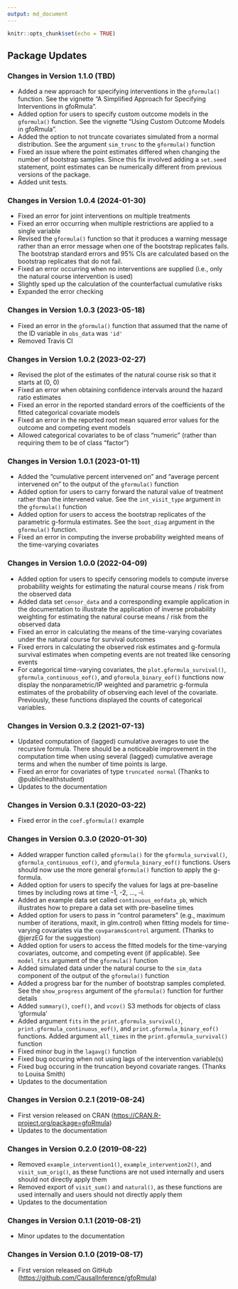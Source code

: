 ```yaml
---
output: md_document
---
```


```r
knitr::opts_chunk$set(echo = TRUE)
```

## Package Updates

### Changes in Version 1.1.0 (TBD)
*  Added a new approach for specifying interventions in the `gformula()` function. See the 
   vignette "A Simplified Approach for Specifying Interventions in gfoRmula".
*  Added option for users to specify custom outcome models in the `gformula()` function. 
   See the vignette "Using Custom Outcome Models in gfoRmula".
*  Added the option to not truncate covariates simulated from a normal distribution. 
   See the argument `sim_trunc` to the `gformula()` function
*  Fixed an issue where the point estimates differed when changing the number of bootstrap
   samples. Since this fix involved adding a `set.seed` statement, point estimates can be 
   numerically different from previous versions of the package.
*  Added unit tests.

### Changes in Version 1.0.4 (2024-01-30)
*  Fixed an error for joint interventions on multiple treatments
*  Fixed an error occurring when multiple restrictions are applied to a single 
   variable
*  Revised the `gformula()` function so that it produces a warning message rather than 
   an error message when one of the bootstrap replicates fails. The bootstrap 
   standard errors and 95% CIs are calculated based on the bootstrap replicates that do not fail.
*  Fixed an error occurring when no interventions are supplied (i.e., only the natural course intervention is used)
*  Slightly sped up the calculation of the counterfactual cumulative risks
*  Expanded the error checking

### Changes in Version 1.0.3 (2023-05-18)
*  Fixed an error in the `gformula()` function that assumed that the name of the ID variable in `obs_data` was `'id'`
*  Removed Travis CI

### Changes in Version 1.0.2 (2023-02-27)
*  Revised the plot of the estimates of the natural course risk so that it starts at (0, 0)
*  Fixed an error when obtaining confidence intervals around the hazard ratio estimates
*  Fixed an error in the reported standard errors of the coefficients of the fitted categorical covariate models
*  Fixed an error in the reported root mean squared error values for the outcome and competing event models
*  Allowed categorical covariates to be of class "numeric" (rather than requiring them to be of class "factor")

### Changes in Version 1.0.1 (2023-01-11)
*  Added the "cumulative percent intervened on" and "average percent intervened on" to the output of the `gformula()` function
*  Added option for users to carry forward the natural value of treatment rather than the intervened value. See the `int_visit_type` argument in the `gformula()` function
*  Added option for users to access the bootstrap replicates of the parametric g-formula estimates. See the `boot_diag` argument in the `gformula()` function.
*  Fixed an error in computing the inverse probability weighted means of the time-varying covariates


### Changes in Version 1.0.0 (2022-04-09)
*  Added option for users to specify censoring models to compute inverse probability weights for estimating the natural course means / risk from the observed data
*  Added data set `censor_data` and a corresponding example application in the documentation to illustrate the application of inverse probability weighting for estimating the natural course means / risk from the observed data
*  Fixed an error in calculating the means of the time-varying covariates under the natural course for survival outcomes
*  Fixed errors in calculating the observed risk estimates and g-formula survival estimates when competing events are not treated like censoring events
*  For categorical time-varying covariates, the `plot.gformula_survival()`, `gformula_continuous_eof()`, and `gformula_binary_eof()` functions now display the nonparametric/IP weighted and parametric g-formula estimates of the probability of observing each level of the covariate. Previously, these functions displayed the counts of categorical variables.

### Changes in Version 0.3.2 (2021-07-13)
*  Updated computation of (lagged) cumulative averages to use the recursive formula. There should be a noticeable improvement in the computation time when using several (lagged) cumulative average terms and when the number of time points is large.
*  Fixed an error for covariates of type `truncated normal` (Thanks to @publichealthstudent)
*  Updates to the documentation

### Changes in Version 0.3.1 (2020-03-22)
*  Fixed error in the `coef.gformula()` example

### Changes in Version 0.3.0 (2020-01-30)
*  Added wrapper function called `gformula()` for the `gformula_survival()`, `gformula_continuous_eof()`, and `gformula_binary_eof()` functions. Users should now use the more general `gformula()` function to apply the g-formula.
*  Added option for users to specify the values for lags at pre-baseline times by including rows at time -1, -2, ..., -i.
*  Added an example data set called `continuous_eofdata_pb`, which illustrates how to prepare a data set with pre-baseline times
*  Added option for users to pass in "control parameters" (e.g., maximum number of iterations, maxit, in glm.control) when fitting models for time-varying covariates via the `covparams$control` argument. (Thanks to @jerzEG for the suggestion)
*  Added option for users to access the fitted models for the time-varying covariates, outcome, and competing event (if applicable). See `model_fits` argument of the `gformula()` function
*  Added simulated data under the natural course to the `sim_data` component of the output of the `gformula()` function
*  Added a progress bar for the number of bootstrap samples completed. See the `show_progress` argument of the `gformula()` function for further details
*  Added `summary()`, `coef()`, and `vcov()` S3 methods for objects of class 'gformula'
*  Added argument `fits` in the `print.gformula_survival()`, `print.gformula_continuous_eof()`, and `print.gformula_binary_eof()` functions. Added argument `all_times` in the `print.gformula_survival()` function
*  Fixed minor bug in the `lagavg()` function
*  Fixed bug occuring when not using lags of the intervention variable(s)
*  Fixed bug occuring in the truncation beyond covariate ranges. (Thanks to Louisa Smith)
*  Updates to the documentation

### Changes in Version 0.2.1 (2019-08-24)
*  First version released on CRAN
   ([https://CRAN.R-project.org/package=gfoRmula](https://CRAN.R-project.org/package=gfoRmula)) 
*  Updates to the documentation

### Changes in Version 0.2.0 (2019-08-22)
*  Removed `example_intervention1()`, `example_intervention2()`, and
   `visit_sum_orig()`, as these functions are not used internally and users
   should not directly apply them
*  Removed export of `visit_sum()` and `natural()`, as these functions are used
   internally and users should not directly apply them
*  Updates to the documentation

### Changes in Version 0.1.1 (2019-08-21)
*  Minor updates to the documentation

### Changes in Version 0.1.0 (2019-08-17)
*  First version released on GitHub 
   ([https://github.com/CausalInference/gfoRmula](https://github.com/CausalInference/gfoRmula)) 

